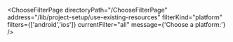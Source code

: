 


<ChooseFilterPage
    directoryPath="/ChooseFilterPage"
    address="/lib/project-setup/use-existing-resources"
    filterKind="platform"
    filters={['android','ios']}
    currentFilter="all"
    message={'Choose a platform:'}
/>
